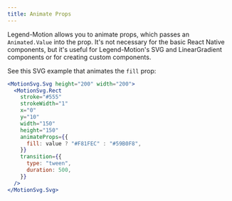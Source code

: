 ```yaml
---
title: Animate Props
---
```


Legend-Motion allows you to animate props, which passes an `Animated.Value` into the prop. It's not necessary for the basic React Native components, but it's useful for Legend-Motion's SVG and LinearGradient components or for creating custom components.

See this SVG example that animates the `fill` prop:


  ```jsx
  <MotionSvg.Svg height="200" width="200">
    <MotionSvg.Rect
      stroke="#555"
      strokeWidth="1"
      x="0"
      y="10"
      width="150"
      height="150"
      animateProps={{
        fill: value ? "#F81FEC" : "#59B0F8",
      }}
      transition={{
        type: "tween",
        duration: 500,
      }}
    />
  </MotionSvg.Svg>
  ```

